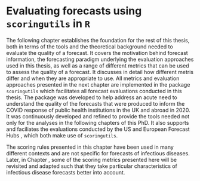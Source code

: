 # Evaluating forecasts using `scoringutils` in `R`
\label{sec:scoringutils}

The following chapter establishes the foundation for the rest of this thesis, both in terms of the tools and the theoretical background needed to evaluate the quality of a forecast. It covers the motivation behind forecast information, the forecasting paradigm \citep{gneitingProbabilisticForecastsCalibration2007} underlying the evaluation approaches used in this thesis, as well as a range of different metrics that can be used to assess the quality of a forecast. It discusses in detail how different metris differ and when they are appropriate to use. All metrics and evaluation approaches presented in the next chapter are implemented in the \textsf{R} package `scoringutils` which facilitates all forecast evaluations conducted in this thesis. The package was developed to help address an acute need to understand the quality of the forecasts that were produced to inform the COVID response of public health institutions in the UK and abroad in 2020. It was continuously developed and refined to provide the tools needed not only for the analyses in the following chapters of this PhD. It also supports and faciliates the evaluations conducted by the US and European Forecast Hubs \citep{cramerEvaluationIndividualEnsemble2021, sherrattPredictivePerformanceMultimodel2022}, which both make use of `scoringutils`. 

The scoring rules presented in this chapter have been used in many different contexts and are not specific for forecasts of infectious diseases. Later, in Chapter \ref{sec:LogTransformation}, some of the scoring metrics presented here will be revisited and adapted such that they take particular characteristics of infectious disease forecasts better into account. 

\clearpage

\includepdf[pages=-]{papers/Research Paper Cover Sheet-18 Paper 1.docx.pdf}

<!-- \includepdf[pages=-]{papers/Paper-1-scoringutils.pdf} -->

